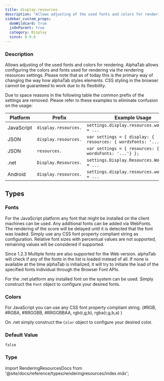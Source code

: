 ```yaml
---
title: display.resources
description: "Allows adjusting of the used fonts and colors for rendering."
sidebar_custom_props:
  domWildcard: true
  jsOnParent: true
  category: Display
  since: 0.9.6
---
```




<SettingsHeader />

### Description
Allows adjusting of the used fonts and colors for rendering. AlphaTab allows configuring the colors and fonts used for rendering via the rendering resources settings. Please note that as of today
this is the primary way of changing the way how alphaTab styles elements. CSS styling in the browser cannot be guaranteed to work due to its flexibility.


Due to space reasons in the following table the common prefix of the settings are removed. Please refer to these examples to eliminate confusion on the usage:

| Platform   | Prefix                    | Example Usage                                                      |
|------------|---------------------------|--------------------------------------------------------------------|
| JavaScript | `display.resources.`      | `settings.display.resources.wordsFont = ...`                       |
| JSON       | `display.resources.`      | `var settings = { display: { resources: { wordsFonts: '...'} } };` |
| JSON       | `resources.`              | `var settings = { resources: { wordsFonts: '...'} };`              |
| .net       | `Display.Resources.`      | `settings.Display.Resources.WordsFonts = ...`                      |
| Android    | `display.resources.`      | `settings.display.resources.wordsFonts = ...`                      |
## Types

### Fonts

For the JavaScript platform any font that might be installed on the client machines can be used.
Any additional fonts can be added via WebFonts. The rendering of the score will be delayed until it is detected that the font was loaded.
Simply use any CSS font property compliant string as configuration. Relative font sizes with percentual values are not supported, remaining values will be considered if supported.

<span class="badge badge--info badge--header">Since 1.2.3</span> Multiple fonts are also supported for the Web version. alphaTab will check if any of the fonts in the list is loaded instead of all. If none is available at the time alphaTab is initialized, it will try to initiate the load of the specified fonts individual through the Browser Font APIs.

For the .net platform any installed font on the system can be used. Simply construct the `Font` object to configure your desired fonts.

### Colors

For JavaScript you can use any CSS font property compliant string. (#RGB, #RGBA, #RRGGBB, #RRGGBBAA, rgb(r,g,b), rgba(r,g,b,a) )

On .net simply construct the `Color` object to configure your desired color.



<ManualDocs />

### Default Value

`false`

### Type

<CodeBadge type="js" name="RenderingResources" /><CodeBadge type="net" name="AlphaTab.RenderingResources" /><CodeBadge type="android" name="alphaTab.RenderingResources" />import RenderingResourcesDocs from '@site/docs/reference/types/renderingresources/index.mdx';

<RenderingResourcesDocs inlined={true} />